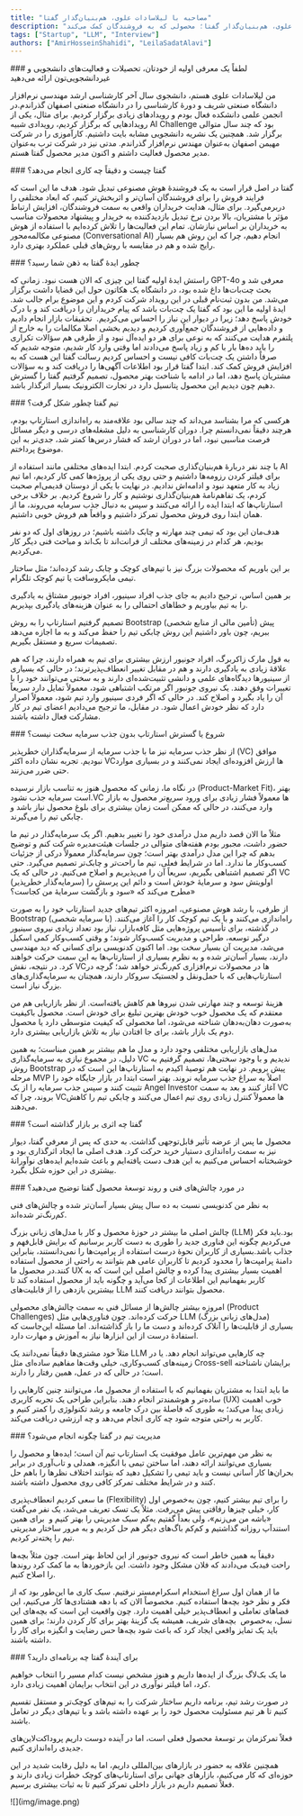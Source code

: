 ```yaml
---
title: "مصاحبه با لیلاسادات علوی، هم‌بنیان‌گذار گفتا"
description: "مصاحبه با لیلاسادات علوی، هم‌بنیان‌گذار گفتا؛ محصولی که به فروشندگان کمک می‌کند."
tags: ["Startup", "LLM", "Interview"]
authors: ["AmirHosseinShahidi", "LeilaSadatAlavi"]
---
```



<Admonition type="info" icon="" title="">
  ### لطفاً یک معرفی اولیه از خودتان، تحصیلات و فعالیت‌های دانشجویی و
  غیردانشجویی‌تون ارائه می‌دهید
</Admonition>

من لیلا‌سادات علوی هستم، دانشجوی سال آخر کارشناسی ارشد مهندسی نرم‌افزار دانشگاه صنعتی شریف و دورۀ کارشناسی را در دانشگاه صنعتی اصفهان گذراندم.در انجمن علمی دانشکده فعال بودم و رویدادهای زیادی برگزار کردیم. برای مثال، یکی از رویدادهایی که برگزار کردیم، رویدادی شبیه AI Challenge بود که چند سال متوالی برگزار شد. همچنین یک نشریه دانشجویی مشابه بایت داشتیم. کارآموزی را در شرکت مهیمن اصفهان به‌عنوان مهندس نرم‌افزار گذراندم. مدتی نیز در شرکت ترب به‌عنوان مدیر محصول فعالیت داشتم و اکنون مدیر محصول گفتا هستم.

<Admonition type="info" icon="" title="">
  ### گفتا چیست و دقیقاً چه کاری انجام می‌دهد؟
</Admonition>

گفتا در اصل قرار است به یک فروشندۀ هوش مصنوعی تبدیل شود. هدف ما این است که فرایند فروش را برای فروشندگان آسان‌تر و اثربخش‌تر کنیم، که ابعاد مختلفی را دربرمی‌گیرد. برای مثال، هدایت خریداران واقعی به سمت فروشندگان، افزایش ارتباط مؤثر با مشتریان، بالا بردن نرخ تبدیل بازدیدکننده به خریدار و پیشنهاد محصولات مناسب به خریداران بر اساس نیازشان.
تمام این فعالیت‌ها را تلاش کرده‌ایم با استفاده از هوش مصنوعی مکالمه‌محور (Conversational AI) انجام دهیم، چرا که این روش هم بسیار رایج شده و هم در مقایسه با روش‌های قبلی عملکرد بهتری دارد.

<Admonition type="info" icon="" title="">
  ### چطور ایدۀ گفتا به ذهن شما رسید؟
</Admonition>

راستش ایدۀ اولیه گفتا این چیزی که الان هست نبود. زمانی که GPT-4o معرفی شد و بحث چت‌بات‌ها داغ شده بود، در دانشگاه یک هکاتون حول این قضایا داشت برگزار می‌شد. من بدون ثبت‌نام قبلی در این رویداد شرکت کردم و این موضوع برام جالب شد. ایدۀ اولیه ما این بود که گفتا یک چت‌بات باشد که پیام خریداران را دریافت کند و با درک خودش پاسخ دهد؛ زیرا در دیوار این نیاز را احساس می‌کردیم.
 تحقیقات بازار انجام دادیم و داده‌هایی از فروشندگان جمع‌آوری کردیم و دیدیم بخشی اصلا مکالمات را به خارج از پلتفرم هدایت می‌کنند که به نوعی برای هر دو ایده‌‌‌آل نبود و از طرفی هم سؤالات تکراری را باید ده‌ها بار با کم و زیاد پاسخ می‌دادند اما وقتی وارد کار شدیم، متوجه شدیم که صرفاً داشتن یک چت‌بات کافی نیست و احساس کردیم رسالت گفتا این هست که به افزایش فروش کمک کند. ابتدا گفتا قرار بود اطلاعات آگهی‌ها را دریافت کند و به سؤالات مشتریان پاسخ دهد، اما در ادامه با شناخت بهتر محصول، تصمیم گرفتیم گفتا را گسترش دهیم چون دیدیم این محصول پتانسیل دارد در تجارت الکترونیک بسیار اثرگذار باشد.

<Admonition type="info" icon="" title="">
  ### تیم گفتا چطور شکل گرفت؟
</Admonition>

هرکسی که مرا بشناسد می‌داند که چند سالی بود علاقه‌مند به راه‌اندازی استارتاپ بودم، هرچند دقیقاً نمی‌دانستم چرا. دوران کارشناسی به دلیل مشغله‌های درسی و دیگر مسائل فرصت مناسبی نبود، اما در دوران ارشد که فشار درس‌ها کمتر شد، جدی‌تر به این موضوع پرداختم.

با چند نفر دربارۀ هم‌بنیان‌گذاری صحبت کردم. ابتدا ایده‌های مختلفی مانند استفاده از AI برای فیلتر کردن رزومه‌ها داشتیم و حتی روی یکی از پروژه‌ها کمی کار کردیم، اما تیم زیاد به کار متعهد نبود و ادامه‌اش ندادیم. در نهایت با یکی از دوستان قدیمی‌ام صحبت کردم، یک تفاهم‌نامهٔ هم‌بنیان‌گذاری نوشتیم و کار را شروع کردیم. بر خلاف برخی استارتاپ‌ها که ابتدا ایده را ارائه می‌کنند و سپس به دنبال جذب سرمایه می‌روند، ما از همان ابتدا روی فروش محصول تمرکز داشتیم و واقعاً هم فروش خوبی داشتیم.

هدف‌مان این بود که تیمی چند مهارته و چابک داشته باشیم؛ در روزهای اول که دو نفر بودیم، هر کدام در زمینه‌های مختلف از فرانت‌اند تا بک‌اند و مباحث فنی دیگر کار می‌کردیم.

بر این باوریم که محصولات بزرگ نیز با تیم‌های کوچک و چابک رشد کرده‌اند؛ مثل ساختار تیمی مایکروسافت یا تیم کوچک تلگرام.

بر همین اساس، ترجیح دادیم به جای جذب افراد سینیور، افراد جونیور مشتاق به یادگیری را به تیم بیاوریم و خطاهای احتمالی را به عنوان هزینه‌های یادگیری بپذیریم.

تصمیم گرفتیم استارتاپ را به روش Bootstrap (تأمین مالی از منابع شخصی) پیش ببریم، چون باور داشتیم این روش چابکی تیم را حفظ می‌کند و به ما اجازه می‌دهد تصمیمات سریع و مستقل بگیریم.

به قول مارک زاکربرگ، افراد جونیور ارزش بیشتری برای تیم به همراه دارند، چرا که هم علاقهٔ زیادی به یادگیری دارند و هم در مقابل تغییر انعطاف‌پذیرترند؛ در حالی که بسیاری از سینیورها دیدگاه‌های علمی و دانشی تثبیت‌شده‌ای دارند و به سختی می‌توانند خود را با تغییرات وفق دهند. یک نیروی جونیور اگر مرتکب اشتباهی شود، معمولاً تمایل دارد سریعاً آن را یاد بگیرد و اصلاح کند. در حالی که اگر فردی سینیور وارد تیم شود، معمولاً اصرار دارد که نظر خودش اعمال شود. در مقابل، ما ترجیح می‌دادیم اعضای تیم در کار مشارکت فعال داشته باشند.

<Admonition type="info" icon="" title="">
  ### شروع یا گسترش استارتاپ بدون جذب سرمایه سخت نیست؟
</Admonition>

از نظر جذب سرمایه نیز ما با جذب سرمایه از سرمایه‌گذاران خطرپذیر (VC) موافق نبودیم. تجربه نشان داده اکثر VCها ارزش افزوده‌ای ایجاد نمی‌کنند و در بسیاری موارد حتی ضرر می‌زنند.

در نگاه ما، زمانی که محصول هنوز به تناسب بازار نرسیده (Product-Market Fit)، بهتر است سرمایه جذب نشود.VC ها معمولاً فشار زیادی برای ورود سریع‌تر محصول به بازار وارد می‌کنند، در حالی که ممکن است زمان بیشتری برای بلوغ محصول نیاز باشد و چابکی تیم را می‌گیرند.

مثلاً ما الان قصد داریم مدل درآمدی خود را تغییر بدهیم. اگر یک سرمایه‌گذار در تیم ما حضور داشت، مجبور بودم هفته‌های متوالی در جلسات هیئت‌مدیره شرکت کنم و توضیح بدهم که چرا این مدل درآمدی بهتر است؛ چون سرمایه‌گذار معمولاً درکی از جزئیات کسب‌وکار ما ندارد. اما در شرایط فعلی، تیم ما راحت‌تر و چابک‌تر تصمیم می‌گیرد. حتی اگر تصمیم اشتباهی بگیریم، سریعاً آن را می‌پذیریم و اصلاح می‌کنیم. در حالی که یک VC (سرمایه‌گذار خطرپذیر) اولویتش سود و سرمایهٔ خودش است و دائم این پرسش را مطرح می‌کند که «سود و بازگشت سرمایهٔ من کجاست؟»

از طرفی، با رشد هوش مصنوعی، امروزه اکثر تیم‌های جدید استارتاپ خود را به صورت Bootstrap (با سرمایه شخصی) راه‌اندازی می‌کنند و با یک تیم کوچک کار را آغاز می‌کنند. در گذشته، برای تأسیس پروژه‌هایی مثل کافه‌بازار، نیاز بود تعداد زیادی نیروی سینیور درگیر توسعه، طراحی و مدیریت کسب‌وکار شوند؛ و وقتی کسب‌وکار کمی اسکیل می‌شد، مدیریت آن بسیار سخت بود. اما اکنون کدنویسی برای کسانی که دید مهندسی دارند، بسیار آسان‌تر شده و به نظرم بسیاری از استارتاپ‌ها به این سمت حرکت خواهند کرد. در نتیجه، نقش VCها در محصولات نرم‌افزاری کم‌رنگ‌تر خواهد شد؛ گرچه در استارتاپ‌هایی که با حمل‌ونقل و لجستیک سروکار دارند، همچنان به سرمایه‌گذاری‌های بزرگ نیاز است.

هزینهٔ توسعه و چند مهارتی شدن نیروها هم کاهش یافته‌است. از نظر بازاریابی هم من معتقدم که یک محصول خوب خودش بهترین تبلیغ برای خودش است. محصول باکیفیت به‌صورت دهان‌به‌دهان شناخته می‌شود، اما محصولی که کیفیت متوسطی دارد یا محصول دوم یک بازار باشد، برای جا افتادن نیاز به تلاش بازاریابی بیشتری دارد.

مدل‌های بازاریابی مختلفی وجود دارد و مدل ما هم بیشتر بر همین مبناست؛ به همین دلیل، در مجموع نیازی به سرمایه‌گذاری VC ندیدیم و با وجود سختی‌ها، تصمیم گرفتیم به روش Bootstrap پیش برویم. در نهایت هم توصیهٔ اکیدم به استارتاپ‌ها این است که در مرحله MVP اصلاً به سراغ جذب سرمایه نروند. بهتر است ابتدا در بازار جایگاه خود را تثبیت کنند و سپس جذب سرمایه را از یک Angel Investor آغاز کنند و بعد به سمت VC بروند، چرا که VCها معمولاً کنترل زیادی روی تیم اعمال می‌کنند و چابکی تیم را کاهش می‌دهند.

<Admonition type="info" icon="" title="">
  ### گفتا چه اثری بر بازار گذاشته است؟
</Admonition>

محصول ما پس از عرضه تأثیر قابل‌توجهی گذاشت. به حدی که پس از معرفی گفتا، دیوار نیز به سمت راه‌اندازی دستیار خرید حرکت کرد.
هدف اصلی ما ایجاد اثرگذاری بود و خوشبختانه
احساس می‌کنیم به این هدف دست یافته‌ایم و باعث شده‌ایم ایده‌های نوآورانهٔ بیشتری در این حوزه شکل بگیرد.

<Admonition type="info" icon="" title="">
  ### در مورد چالش‌های فنی و روند توسعهٔ محصول گفتا توضیح می‌دهید؟
</Admonition>

به نظر من کدنویسی نسبت به ده سال پیش بسیار آسان‌تر شده و چالش‌های فنی کم‌رنگ‌تر شده‌اند.

چالش اصلی ما بیشتر در حوزۀ محصول و کار با مدل‌های زبانی بزرگ (LLM) بود.باید فکر می‌کردیم چگونه این فناوری جدید را طوری به دست کاربر برسانیم که برایش قابل‌فهم و جذاب باشد.بسیاری از کاربران نحوۀ درست استفاده از پرامپت‌ها را نمی‌دانستند، بنابراین دامنۀ پرامپت‌ها را محدود کردیم تا کاربران عامی هم بتوانند به راحتی از محصول استفاده کنند.در محصول ما UX اهمیت بسیار بیشتری پیدا کرده و چالش اصلی این است که به کاربر بفهمانیم این اطلاعات از کجا می‌آید و چگونه باید از محصول استفاده کند تا بیشترین بازدهی را از قابلیت‌های LLM محصول بتوانند دریافت کنند.

امروزه بیشتر چالش‌ها از مسائل فنی به سمت چالش‌های محصولی (Product Challenges) حرکت کرده‌اند. چون فناوری‌هایی مثل LLM (مدل‌های زبانی بزرگ) بسیاری از قابلیت‌ها را آنلاک کرده‌اند و دست ما را باز گذاشته‌اند. اما مسئله این‌جاست که استفادهٔ درست از این ابزارها نیاز به آموزش و مهارت دارد.

مثلاً خود مشتری‌ها دقیقاً نمی‌دانند یک LLM چه کارهایی می‌تواند انجام دهد. یا در زمینه‌های کسب‌وکاری، خیلی وقت‌ها مفاهیم ساده‌ای مثل Cross-sell برایشان ناشناخته است؛ در حالی که در عمل، همین رفتار را دارند.

ما باید ابتدا به مشتریان بفهمانیم که با استفاده از محصول ما، می‌توانند چنین کارهایی را ساده‌تر و هوشمندتر انجام دهند. بنابراین طراحی یک تجربه کاربری (UX) خوب اهمیت زیادی پیدا می‌کند؛ به طوری که فاصلۀ بین درک جامعه و رشد تکنولوژی را کمتر کنیم و کاربر به راحتی متوجه شود چه کاری انجام می‌دهد و چه ارزشی دریافت می‌کند.

<Admonition type="info" icon="" title="">
  ### مدیریت تیم در گفتا چگونه انجام می‌شود؟
</Admonition>

به نظر من مهم‌ترین عامل موفقیت یک استارتاپ تیم آن است؛ ایده‌ها و محصول را بسیاری می‌توانند ارائه دهند، اما ساختن تیمی با انگیزه، همدلی و تاب‌آوری در برابر بحران‌ها کار آسانی نیست و باید تیمی را تشکیل دهید که بتوانند اختلاف نظرها را باهم حل کنند و در شرایط مختلف تمرکز کافی روی محصول داشته باشند.

ما سعی کردیم انعطاف‌پذیری (Flexibility) را برای تیم بیشتر کنیم، چون به‌خصوص اول کار، خیلی چیزها رفاقتی پیش می‌رفت. مثلاً یک تسک تعریف می‌شد، یک نفر می‌گفت «باشه من می‌زنم»، ولی بعداً گفتیم یه‌کم سبک مدیریتی را بهتر کنیم و  برای همین استندآپ روزانه گذاشتیم و کم‌کم باگ‌های دیگر هم حل کردیم و به مرور ساختار مدیریتی تیم را پخته‌تر کردیم.

دقیقاً به همین خاطر است که نیروی جونیور از این لحاظ بهتر است. چون مثلاً بچه‌ها راحت فیدبک می‌دادند که فلان مشکل وجود داشت. این بازخوردها به ما کمک کرد روندها را اصلاح کنیم.

ما از همان اول سراغ استخدام اسکرام‌مستر نرفتیم. سبک کاری ما این‌طور بود که از فکر و نظر خود بچه‌ها استفاده کنیم. مخصوصاً الان که با دهه هشتادی‌ها کار می‌کنیم، این فضاهای تعاملی و انعطاف‌پذیر خیلی اهمیت دارد. چون واقعیت این است که بچه‌های این نسل، به‌خصوص  بچه‌های شریف، همیشه یک گزینۀ بهتر برای کار کردن دارند؛ برای همین باید یک تمایز واقعی ایجاد کرد که باعث شود بچه‌ها حس رضایت و انگیزه برای کار را داشته باشند.

<Admonition type="info" icon="" title="">
  ### برای آیندۀ گفتا چه برنامه‌ای دارید؟
</Admonition>

ما یک بک‌لاگ بزرگ از ایده‌ها داریم و هنوز مشخص نیست کدام مسیر را انتخاب خواهیم کرد، اما فیلتر نوآوری در این انتخاب برایمان اهمیت زیادی دارد.

در صورت رشد تیم، برنامه داریم ساختار شرکت را به تیم‌های کوچک‌تر و مستقل تقسیم کنیم تا هر تیم مسئولیت محصول خود را بر عهده داشته باشد و با تیم‌های دیگر در تعامل باشند.

فعلاً تمرکزمان بر توسعۀ محصول فعلی است، اما در آینده دوست داریم پروداکت‌لاین‌های
جدیدی راه‌اندازی کنیم.

همچنین علاقه به حضور در بازارهای بین‌المللی داریم، اما به دلیل رقابت شدید در این حوزه‌ای که کار می‌کنیم، بازارهای جهانی برای استارتاپ‌های کوچک خطرات زیادی دارند و فعلاً تصمیم داریم در بازار داخلی تمرکز کنیم تا به ثبات بیشتری برسیم.

<div style={{ textAlign: "center" }}>![](img/image.png)</div>
